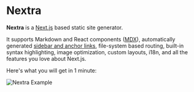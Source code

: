 
# Nextra

**Nextra** is a [Next.js](https://nextjs.org) based static site generator.

It supports Markdown and React components ([MDX](/features/mdx)), automatically generated [sidebar and anchor links](/get-started#sidebar-and-anchor-links), file-system based routing, built-in syntax highlighting, image optimization, custom layouts, i18n, and all the features you love about Next.js.

Here's what you will get in 1 minute:

<Bleed>![Nextra Example](../../public/demo.png)</Bleed>
